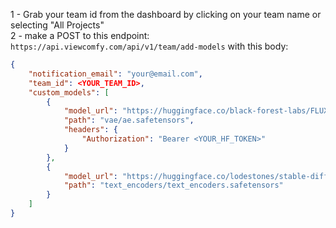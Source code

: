 1 - Grab your team id from the dashboard by clicking on your team name or selecting "All Projects"  
2 - make a POST to this endpoint: `https://api.viewcomfy.com/api/v1/team/add-models`
with this body:

```json
{
    "notification_email": "your@email.com",
    "team_id": <YOUR_TEAM_ID>,
    "custom_models": [
        {
            "model_url": "https://huggingface.co/black-forest-labs/FLUX.1-schnell/resolve/main/ae.safetensors",
            "path": "vae/ae.safetensors",
            "headers": {
                "Authorization": "Bearer <YOUR_HF_TOKEN>"
            }
        },
        {
            "model_url": "https://huggingface.co/lodestones/stable-diffusion-3-medium/resolve/4a708bd3d18c10253247f8660cd4ffae6cd63bf1/stable-diffusion-3-medium/text_encoders/text_encoders.safetensors",
            "path": "text_encoders/text_encoders.safetensors"
        }
    ]
}
```